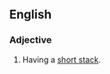 ==English==

===Adjective===
{{en-adj|head=[[short]] [[stacked]]|-}}

# {{context|poker}} Having a [[short stack]].